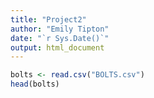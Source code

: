 ```yaml
---
title: "Project2"
author: "Emily Tipton"
date: "`r Sys.Date()`"
output: html_document
---
```

```r
bolts <- read.csv("BOLTS.csv")
head(bolts)
```

